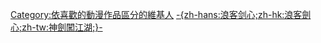 {{noteTA
|1=zh-hans:浪客剑心;zh-hk:浪客劍心;zh-tw:神劍闖江湖;
}}
[[Category:依喜歡的動漫作品區分的維基人|Category:依喜歡的動漫作品區分的維基人]]
[[Category:依喜欢的电影作品区分的维基人|-{zh-hans:浪客剑心;zh-hk:浪客劍心;zh-tw:神劍闖江湖;}-]]